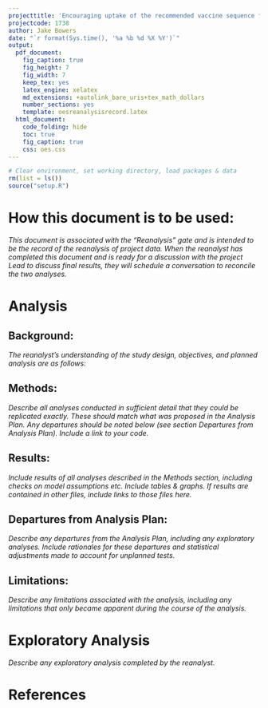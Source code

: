 ```yaml
---
projecttitle: 'Encouraging uptake of the recommended vaccine sequence for seniors in Louisiana'
projectcode: 1738
author: Jake Bowers
date: "`r format(Sys.time(), '%a %b %d %X %Y')`"
output:
  pdf_document:
    fig_caption: true
    fig_height: 7
    fig_width: 7
    keep_tex: yes
    latex_engine: xelatex
    md_extensions: +autolink_bare_uris+tex_math_dollars
    number_sections: yes
    template: oesreanalysisrecord.latex
  html_document:
    code_folding: hide
    toc: true
    fig_caption: true
    css: oes.css
---
```


<!-- Much of the intro text from the Project Summary in the Team Drive -->

```r
# Clear environment, set working directory, load packages & data
rm(list = ls())
source("setup.R")
```

# How this document is to be used: 

*This document is associated with the “Reanalysis” gate and is intended
to be the record of the reanalysis of project data. When the reanalyst
has completed this document and is ready for a discussion with the
project Lead to discuss final results, they will schedule a conversation
to reconcile the two analyses.*

# Analysis

## Background:

*The reanalyst’s understanding of the study design, objectives, and planned analysis are as follows:*

## Methods:

*Describe all analyses conducted in sufficient detail that they could be replicated exactly. These should match what was proposed in the Analysis Plan. Any departures should be noted below (see section Departures from Analysis Plan). Include a link to your code.*

## Results:

*Include results of all analyses described in the Methods section,
including checks on model assumptions etc. Include tables \& graphs. If
results are contained in other files, include links to those files
here.*

## Departures from Analysis Plan:

*Describe any departures from the Analysis Plan, including any exploratory analyses. Include rationales for these departures and statistical adjustments made to account for unplanned tests.*

## Limitations:

*Describe any limitations associated with the analysis, including any
limitations that only became apparent during the course of the
analysis.*

# Exploratory Analysis

*Describe any exploratory analysis completed by the reanalyst.*

# References
